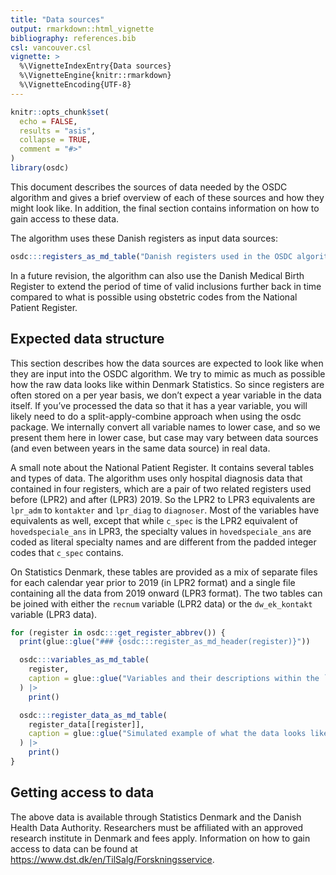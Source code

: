 ```yaml
---
title: "Data sources"
output: rmarkdown::html_vignette
bibliography: references.bib
csl: vancouver.csl
vignette: >
  %\VignetteIndexEntry{Data sources}
  %\VignetteEngine{knitr::rmarkdown}
  %\VignetteEncoding{UTF-8}
---
```


```r
knitr::opts_chunk$set(
  echo = FALSE,
  results = "asis",
  collapse = TRUE,
  comment = "#>"
)
library(osdc)
```

This document describes the sources of data needed by the OSDC algorithm
and gives a brief overview of each of these sources and how they might
look like. In addition, the final section contains information on how to
gain access to these data.

The algorithm uses these Danish registers as input data sources:

```r
osdc:::registers_as_md_table("Danish registers used in the OSDC algorithm.")
```

In a future revision, the algorithm can also use the Danish Medical
Birth Register to extend the period of time of valid inclusions further
back in time compared to what is possible using obstetric codes from the
National Patient Register.

## Expected data structure

This section describes how the data sources are expected to look like
when they are input into the OSDC algorithm. We try to mimic as much as
possible how the raw data looks like within Denmark Statistics. So since
registers are often stored on a per year basis, we don't expect a year
variable in the data itself. If you've processed the data so that it has
a year variable, you will likely need to do a split-apply-combine
approach when using the osdc package. We internally convert all variable
names to lower case, and so we present them here in lower case, but case
may vary between data sources (and even between years in the same data
source) in real data.

A small note about the National Patient Register. It contains several
tables and types of data. The algorithm uses only hospital diagnosis
data that contained in four registers, which are a pair of two related
registers used before (LPR2) and after (LPR3) 2019. So the LPR2 to LPR3
equivalents are `lpr_adm` to `kontakter` and `lpr_diag` to `diagnoser`.
Most of the variables have equivalents as well, except that while
`c_spec` is the LPR2 equivalent of `hovedspeciale_ans` in LPR3, the
specialty values in `hovedspeciale_ans` are coded as literal specialty
names and are different from the padded integer codes that `c_spec`
contains.

On Statistics Denmark, these tables are provided as a mix of separate
files for each calendar year prior to 2019 (in LPR2 format) and a single
file containing all the data from 2019 onward (LPR3 format). The two
tables can be joined with either the `recnum` variable (LPR2 data) or
the `dw_ek_kontakt` variable (LPR3 data).

```r
for (register in osdc:::get_register_abbrev()) {
  print(glue::glue("### {osdc:::register_as_md_header(register)}"))

  osdc:::variables_as_md_table(
    register,
    caption = glue::glue("Variables and their descriptions within the `{register}` register.")
  ) |>
    print()

  osdc:::register_data_as_md_table(
    register_data[[register]],
    caption = glue::glue("Simulated example of what the data looks like for the `{register}` register.")
  ) |>
    print()
}
```

## Getting access to data

The above data is available through Statistics Denmark and the Danish
Health Data Authority. Researchers must be affiliated with an approved
research institute in Denmark and fees apply. Information on how to gain
access to data can be found at
<https://www.dst.dk/en/TilSalg/Forskningsservice>.
